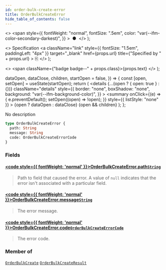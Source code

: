 ```yaml
---
id: order-bulk-create-error
title: OrderBulkCreateError
hide_table_of_contents: false
---
```


  <>
    <span
      style={{
        fontWeight: "normal",
        fontSize: ".5em",
        color: "var(--ifm-color-secondary-darkest)",
      }}
    >
      &nbsp;●&nbsp;
    </span>
  </>
);

  <>
    Specification
    <a
      className="link"
      style={{ fontSize: "1.5em", paddingLeft: "4px" }}
      target="\_blank"
      href={props.url}
      title={"Specified by " + props.url}
    >
      ⎘
    </a>
  </>
);

  <>
    <span className={"badge badge--" + props.class}>{props.text}</span>
  </>
);


  dataOpen,
  dataClose,
  children,
  startOpen = false,
}) => {
  const [open, setOpen] = useState(startOpen);
  return (
    <details
      {...(open ? { open: true } : {})}
      className="details"
      style={{
        border: "none",
        boxShadow: "none",
        background: "var(--ifm-background-color)",
      }}
    >
      <summary
        onClick={(e) => {
          e.preventDefault();
          setOpen((open) => !open);
        }}
        style={{ listStyle: "none" }}
      >
        {open ? dataOpen : dataClose}
      </summary>
      {open && children}
    </details>
  );
};

No description

```graphql
type OrderBulkCreateError {
  path: String
  message: String
  code: OrderBulkCreateErrorCode
}
```

### Fields

#### [<code style={{ fontWeight: 'normal' }}>OrderBulkCreateError.<b>path</b></code>](#)<Bullet />[`String`](../../../api-reference/miscellaneous/scalars/string) <Badge class="secondary" text="scalar"/>

> Path to field that caused the error. A value of `null` indicates that the error isn't associated with a particular field.

#### [<code style={{ fontWeight: 'normal' }}>OrderBulkCreateError.<b>message</b></code>](#)<Bullet />[`String`](../../../api-reference/miscellaneous/scalars/string) <Badge class="secondary" text="scalar"/>

> The error message.

#### [<code style={{ fontWeight: 'normal' }}>OrderBulkCreateError.<b>code</b></code>](#)<Bullet />[`OrderBulkCreateErrorCode`](../../../api-reference/miscellaneous/enums/order-bulk-create-error-code) <Badge class="secondary" text="enum"/>

> The error code.

### Member of

[`OrderBulkCreate`](../../../api-reference/orders/objects/order-bulk-create) <Badge class="secondary" text="object"/><Bullet />[`OrderBulkCreateResult`](../../../api-reference/orders/objects/order-bulk-create-result) <Badge class="secondary" text="object"/>
